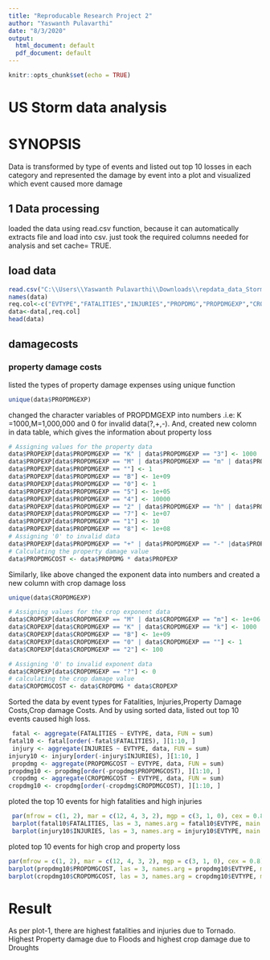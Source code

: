 ```yaml
---
title: "Reproducable Research Project 2"
author: "Yaswanth Pulavarthi"
date: "8/3/2020"
output:
  html_document: default
  pdf_document: default
---
```


```r
knitr::opts_chunk$set(echo = TRUE)
```
# US Storm data analysis
# SYNOPSIS
Data is transformed by type of events and listed out top 10 losses in each category
and represented the damage by event into a plot and visualized which event caused more damage 



## 1 Data processing
loaded the data using read.csv function, because it can automatically extracts file and load into csv.
just took the required columns needed for analysis and set cache= TRUE.

## load data

```r
read.csv("C:\\Users\\Yaswanth Pulavarthi\\Downloads\\repdata_data_StormData.csv.bz2")->data
names(data)
req.col<-c("EVTYPE","FATALITIES","INJURIES","PROPDMG","PROPDMGEXP","CROPDMG","CROPDMGEXP" )
data<-data[,req.col]
head(data)
```

## damagecosts

### property damage costs
listed the types of property damage expenses using unique function
```r
unique(data$PROPDMGEXP)
```
changed the character variables of PROPDMGEXP  into numbers .i.e: K =1000,M=1,000,000 and 0 for invalid data(?,+,-).
And, created new colomn in data table, which gives the information about property loss
```r
# Assigning values for the property data 
data$PROPEXP[data$PROPDMGEXP == "K" | data$PROPDMGEXP == "3"] <- 1000
data$PROPEXP[data$PROPDMGEXP == "M" | data$PROPDMGEXP == "m" | data$PROPDMGEXP == "6"] <- 1e+06
data$PROPEXP[data$PROPDMGEXP == ""] <- 1
data$PROPEXP[data$PROPDMGEXP == "B"] <- 1e+09
data$PROPEXP[data$PROPDMGEXP == "0"] <- 1
data$PROPEXP[data$PROPDMGEXP == "5"] <- 1e+05
data$PROPEXP[data$PROPDMGEXP == "4"] <- 10000
data$PROPEXP[data$PROPDMGEXP == "2" | data$PROPDMGEXP == "h" | data$PROPDMGEXP == "H"] <- 100
data$PROPEXP[data$PROPDMGEXP == "7"] <- 1e+07
data$PROPEXP[data$PROPDMGEXP == "1"] <- 10
data$PROPEXP[data$PROPDMGEXP == "8"] <- 1e+08
# Assigning '0' to invalid data
data$PROPEXP[data$PROPDMGEXP == "+" | data$PROPDMGEXP == "-" |data$PROPDMGEXP == "?"] <- 0
# Calculating the property damage value
data$PROPDMGCOST <- data$PROPDMG * data$PROPEXP

```
Similarly, like above changed the exponent data into numbers and created a new column with crop damage loss
```r
unique(data$CROPDMGEXP)
```

```r
# Assigning values for the crop exponent data 
data$CROPEXP[data$CROPDMGEXP == "M" | data$CROPDMGEXP == "m"] <- 1e+06
data$CROPEXP[data$CROPDMGEXP == "K" | data$CROPDMGEXP == "k"] <- 1000
data$CROPEXP[data$CROPDMGEXP == "B"] <- 1e+09
data$CROPEXP[data$CROPDMGEXP == "0" | data$CROPDMGEXP == ""] <- 1
data$CROPEXP[data$CROPDMGEXP == "2"] <- 100

# Assigning '0' to invalid exponent data
data$CROPEXP[data$CROPDMGEXP == "?"] <- 0
# calculating the crop damage value
data$CROPDMGCOST <- data$CROPDMG * data$CROPEXP
```
Sorted the data by event types for Fatalities, Injuries,Property Damage Costs,Crop damage Costs.
And by using sorted data, listed out top 10 events caused high loss.
```r
 fatal <- aggregate(FATALITIES ~ EVTYPE, data, FUN = sum)
fatal10 <- fatal[order(-fatal$FATALITIES), ][1:10, ]
 injury <- aggregate(INJURIES ~ EVTYPE, data, FUN = sum)
injury10 <- injury[order(-injury$INJURIES), ][1:10, ]
 propdmg <- aggregate(PROPDMGCOST ~ EVTYPE, data, FUN = sum)
propdmg10 <- propdmg[order(-propdmg$PROPDMGCOST), ][1:10, ]
 cropdmg <- aggregate(CROPDMGCOST ~ EVTYPE, data, FUN = sum)
cropdmg10 <- cropdmg[order(-cropdmg$CROPDMGCOST), ][1:10, ]

```

ploted the top 10 events for high fatalities and high injuries
```r
 par(mfrow = c(1, 2), mar = c(12, 4, 3, 2), mgp = c(3, 1, 0), cex = 0.8)
 barplot(fatal10$FATALITIES, las = 3, names.arg = fatal10$EVTYPE, main = "Highest Fatalities by event", col = "red")
 barplot(injury10$INJURIES, las = 3, names.arg = injury10$EVTYPE, main = "Highest Injuries by event", col = "light green")
```

ploted top 10 events for high crop and property loss
```r
par(mfrow = c(1, 2), mar = c(12, 4, 3, 2), mgp = c(3, 1, 0), cex = 0.8)
barplot(propdmg10$PROPDMGCOST, las = 3, names.arg = propdmg10$EVTYPE, main = "Top 10 property loss by event", col = "light blue")
barplot(cropdmg10$CROPDMGCOST, las = 3, names.arg = cropdmg10$EVTYPE, main = "Top 10 crop loss by event", col = "light blue")
```


# Result
As per plot-1, there are highest fatalities and injuries due to Tornado.
Highest Property damage due to Floods and highest crop damage due to Droughts




